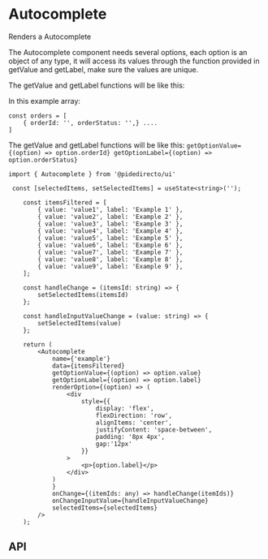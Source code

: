 

<Meta of={AutocompleteStories} />

# Autocomplete

Renders a Autocomplete

<Canvas of={AutocompleteStories.Controlled} />

The Autocomplete component needs several options, each option is an object of any type, it will access its values through the function provided in getValue and getLabel, make sure the values are unique.

The getValue and getLabel functions will be like this:

In this example array:
```
const orders = [
    { orderId: '', orderStatus: '',} ....
]
```
The getValue and getLabel functions will be like this:
`getOptionValue={(option) => option.orderId} getOptionLabel={(option) => option.orderStatus}`

```tsx
import { Autocomplete } from '@pidedirecto/ui'

 const [selectedItems, setSelectedItems] = useState<string>('');

    const itemsFiltered = [
        { value: 'value1', label: 'Example 1' },
        { value: 'value2', label: 'Example 2' },
        { value: 'value3', label: 'Example 3' },
        { value: 'value4', label: 'Example 4' },
        { value: 'value5', label: 'Example 5' },
        { value: 'value6', label: 'Example 6' },
        { value: 'value7', label: 'Example 7' },
        { value: 'value8', label: 'Example 8' },
        { value: 'value9', label: 'Example 9' },
    ];

    const handleChange = (itemsId: string) => {
        setSelectedItems(itemsId)
    };

    const handleInputValueChange = (value: string) => {
        setSelectedItems(value)
    };

    return (
        <Autocomplete
            name={'example'}
            data={itemsFiltered}
            getOptionValue={(option) => option.value}
            getOptionLabel={(option) => option.label}
            renderOption={(option) => (
                <div
                    style={{
                        display: 'flex',
                        flexDirection: 'row',
                        alignItems: 'center',
                        justifyContent: 'space-between',
                        padding: '8px 4px',
                        gap:'12px'
                    }}
                >
                    <p>{option.label}</p>
                </div>
            )
            }
            onChange={(itemIds: any) => handleChange(itemIds)}
            onChangeInputValue={handleInputValueChange}
            selectedItems={selectedItems}
        />
    );

```

## API

<ArgTypes of={AutocompleteStories} />
